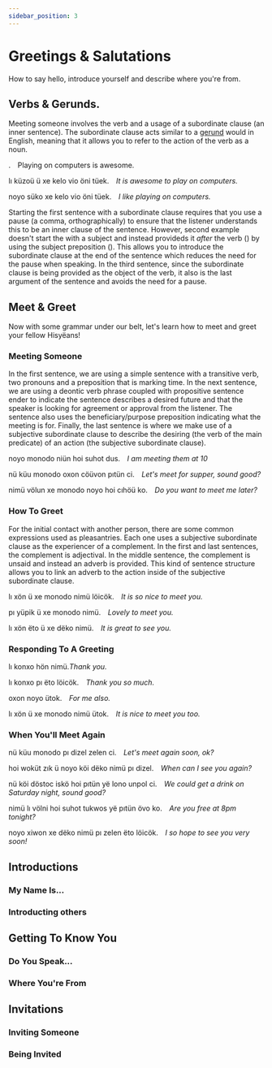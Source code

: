 ```yaml
---
sidebar_position: 3
---
```



# Greetings & Salutations

How to say hello, introduce yourself and describe where you're from.

## Verbs & Gerunds.

Meeting someone involves the verb <HisyeoWord is='monodo'/> and a usage of a
subordinate clause (an inner sentence). The subordinate clause acts similar to a
[gerund](https://en.wikipedia.org/wiki/Gerund) would in English, meaning that it 
allows you to refer to the action of the verb as a noun.

<HisyeoTabs>
    <p>.&emsp;<em></em>Playing on computers is awesome.</p>
    <p>lı küzoü ü xe kelo vio öni tüek.&emsp;<em>It is awesome to play on computers.</em></p>
    <p>noyo süko xe kelo vio öni tüek.&emsp;<em>I like playing on computers.</em></p>
</HisyeoTabs>

Starting the first sentence with a subordinate clause requires that you use a
pause (a comma, orthographically) to ensure that the listener understands this
to be an inner clause of the sentence. However, second example doesn't start the
with a subject and instead provideds it *after* the verb (<HisyeoWord is='lı'/>)
by using the subject preposition (<HisyeoWord is='ü'/>). This allows you to
introduce the subordinate clause at the end of the sentence which reduces the
need for the pause when speaking. In the third sentence, since the subordinate
clause is being provided as the object of the verb, it also is the last argument
of the sentence and avoids the need for a pause.

## Meet & Greet

Now with some grammar under our belt, let's learn how to meet and greet your
fellow Hisyëans!

### Meeting Someone

In the first sentence, we are using a simple sentence with a transitive verb,
two pronouns and a preposition that is marking time. In the next sentence, we
are using a deontic verb phrase coupled with propositive sentence ender to
indicate the sentence describes a desired future and that the speaker is looking
for agreement or approval from the listener. The sentence also uses the
beneficiary/purpose preposition indicating what the meeting is for. Finally, the
last sentence is where we make use of a subjective subordinate clause to
describe the desiring (the verb of the main predicate) of an action (the
subjective subordinate clause).

<HisyeoTabs>
    <p>noyo monodo niün hoi suhot dus.&emsp;<em>I am meeting them at 10</em></p>
    <p>nü küu monodo oxon cöüvon pıtün ci.&emsp;<em>Let's meet for supper, sound good?</em></p>
    <p>nimü völun xe monodo noyo hoi cıhöü ko.&emsp;<em>Do you want to meet me later?</em></p>
</HisyeoTabs>

### How To Greet

For the initial contact with another person, there are some common expressions
used as pleasantries. Each one uses a subjective subordinate clause as the
experiencer of a complement. In the first and last sentences, the complement is
adjectival. In the middle sentence, the complement is unsaid and instead an
adverb is provided. This kind of sentence structure allows you to link an adverb
to the action inside of the subjective subordinate clause.

<HisyeoTabs>
    <p>lı xön ü xe monodo nimü löicök.&emsp;<em>It is so nice to meet you.</em></p>
    <p>pı yüpik ü xe monodo nimü.&emsp;<em>Lovely to meet you.</em></p>
    <p>lı xön ëto ü xe dëko nimü.&emsp;<em>It is great to see you.</em></p>
</HisyeoTabs>

### Responding To A Greeting

<HisyeoTabs>
    <p>lı konxo hön nimü.<em>Thank you.</em></p>
    <p>lı konxo pı ëto löicök.&emsp;<em>Thank you so much.</em></p>
    <p>oxon noyo ütok.&emsp;<em>For me also.</em></p>
    <p>lı xön ü xe monodo nimü ütok.&emsp;<em>It is nice to meet you too.</em></p>
</HisyeoTabs>

### When You'll Meet Again

<HisyeoTabs>
    <p>nü küu monodo pı dizel zelen ci.&emsp;<em>Let's meet again soon, ok?</em></p>
    <p>hoi woküt zık ü noyo köi dëko nimü pı dizel.&emsp;<em>When can I see you again?</em></p>
    <p>nü köi döstoc iskö hoi pıtün yë lono unpol ci.&emsp;<em>We could get a drink on Saturday night, sound good?</em></p>
    <p>nimü lı völni hoi suhot tukwos yë pıtün övo ko.&emsp;<em>Are you free at 8pm tonight?</em></p>
    <p>noyo xiwon xe dëko nimü pı zelen ëto löicök.&emsp;<em>I so hope to see you very soon!</em></p>
</HisyeoTabs>

## Introductions

### My Name Is...

### Introducting others

## Getting To Know You

### Do You Speak...

### Where You're From

## Invitations

### Inviting Someone

### Being Invited

<HisyeoTooltip />